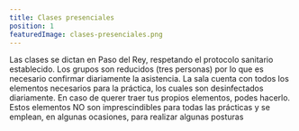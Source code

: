 ```yaml
---
title: Clases presenciales
position: 1
featuredImage: clases-presenciales.png
---
```



Las clases se dictan en Paso del Rey, respetando el protocolo sanitario establecido. Los grupos son reducidos (tres personas) por lo que es necesario confirmar diariamente la asistencia. 
La sala cuenta con todos los elementos necesarios para la práctica, los cuales son desinfectados diariamente. 
En caso de querer traer tus propios elementos, podes hacerlo.
Estos elementos NO son imprescindibles para todas las prácticas y se emplean, en algunas ocasiones, para realizar algunas posturas

<ConsideracionesGenerales />


